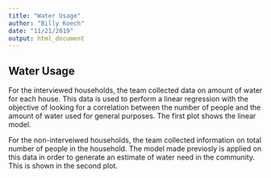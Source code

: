 ```yaml
---
title: "Water Usage"
author: "Billy Koech"
date: "11/21/2019"
output: html_document
---
```



## Water Usage

For the interviewed households, the team collected data on amount of water for each house. This data is used to perform a linear regression with the objective of looking for a correlation between the number of people and the amount of water used for general purposes. The first plot shows the linear model. 

For the non-interveiwed households, the team collected information on total number of people in the household. The model made previosly is applied on this data in order to generate an estimate of water need in the community. This is shown in the second plot.